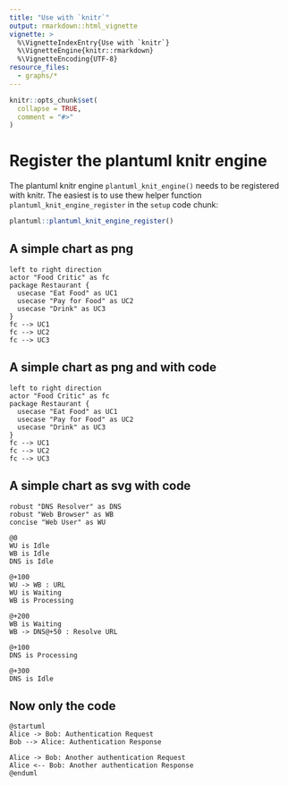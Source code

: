```yaml
---
title: "Use with `knitr`"
output: rmarkdown::html_vignette
vignette: >
  %\VignetteIndexEntry{Use with `knitr`}
  %\VignetteEngine{knitr::rmarkdown}
  %\VignetteEncoding{UTF-8}
resource_files:
  - graphs/*
---
```


```r
knitr::opts_chunk$set(
  collapse = TRUE,
  comment = "#>"
)
```
# Register the plantuml knitr engine

The plantuml knitr engine `plantuml_knit_engine()` needs to be registered with knitr. The easiest is to use thew helper function `plantuml_knit_engine_register` in the `setup` code chunk:
```r
plantuml::plantuml_knit_engine_register()
```


## A simple chart as png
```plantuml
left to right direction
actor "Food Critic" as fc
package Restaurant {
  usecase "Eat Food" as UC1
  usecase "Pay for Food" as UC2
  usecase "Drink" as UC3
}
fc --> UC1
fc --> UC2
fc --> UC3
```

## A simple chart as png and with code
```plantuml
left to right direction
actor "Food Critic" as fc
package Restaurant {
  usecase "Eat Food" as UC1
  usecase "Pay for Food" as UC2
  usecase "Drink" as UC3
}
fc --> UC1
fc --> UC2
fc --> UC3
```

## A simple chart as svg with code
```plantuml
robust "DNS Resolver" as DNS
robust "Web Browser" as WB
concise "Web User" as WU

@0
WU is Idle
WB is Idle
DNS is Idle

@+100
WU -> WB : URL
WU is Waiting
WB is Processing

@+200
WB is Waiting
WB -> DNS@+50 : Resolve URL

@+100
DNS is Processing

@+300
DNS is Idle
```

## Now only the code
```plantuml
@startuml
Alice -> Bob: Authentication Request
Bob --> Alice: Authentication Response

Alice -> Bob: Another authentication Request
Alice <-- Bob: Another authentication Response
@enduml
```
